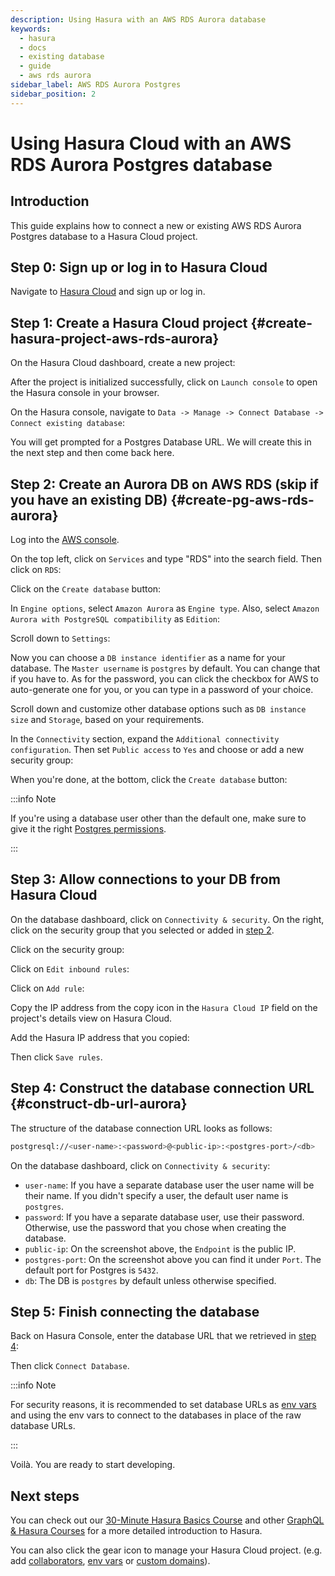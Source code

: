 ```yaml
---
description: Using Hasura with an AWS RDS Aurora database
keywords:
  - hasura
  - docs
  - existing database
  - guide
  - aws rds aurora
sidebar_label: AWS RDS Aurora Postgres
sidebar_position: 2
---
```



# Using Hasura Cloud with an AWS RDS Aurora Postgres database

## Introduction

This guide explains how to connect a new or existing AWS RDS Aurora
Postgres database to a Hasura Cloud project.

## Step 0: Sign up or log in to Hasura Cloud

Navigate to [Hasura Cloud](https://cloud.hasura.io/signup/?pg=docs&plcmt=body&cta=navigate-to-hasura-cloud&tech=default)
and sign up or log in.

## Step 1: Create a Hasura Cloud project {#create-hasura-project-aws-rds-aurora}

On the Hasura Cloud dashboard, create a new project:

<Thumbnail
  src="/img/graphql/cloud/cloud-dbs/create-hasura-cloud-project.png"
  alt="Create Hasura Cloud project"
  width="1000px"
/>

After the project is initialized successfully, click on `Launch console`
to open the Hasura console in your browser.

On the Hasura console, navigate to
`Data -> Manage -> Connect Database -> Connect existing database`:

You will get prompted for a Postgres Database URL. We will create this
in the next step and then come back here.

<Thumbnail
  src="/img/graphql/cloud/cloud-dbs/existing-db-setup.png"
  alt="Hasura Cloud database setup"
  width="700px"
/>

## Step 2: Create an Aurora DB on AWS RDS (skip if you have an existing DB) {#create-pg-aws-rds-aurora}

Log into the [AWS console](https://console.aws.amazon.com//).

On the top left, click on `Services` and type "RDS" into the search
field. Then click on `RDS`:

<Thumbnail
  src="/img/graphql/cloud/cloud-dbs/aws/search-for-rds.png"
  alt="Navigate to RDS in AWS"
  width="1000px"
/>

Click on the `Create database` button:

<Thumbnail
  src="/img/graphql/cloud/cloud-dbs/aws/create-database.png"
  alt="Create database in AWS"
  width="1000px"
/>

In `Engine options`, select `Amazon Aurora` as `Engine type`. Also,
select `Amazon Aurora with PostgreSQL compatibility` as `Edition`:

<Thumbnail
  src="/img/graphql/cloud/cloud-dbs/aws/aurora/rds-select-aurora.png"
  alt="Select Aurora for RDS instance on AWS"
  width="600px"
/>

Scroll down to `Settings`:

<Thumbnail
  src="/img/graphql/cloud/cloud-dbs/aws/rds-settings.png"
  alt="Settings for RDS instance on AWS"
  width="600px"
/>

Now you can choose a `DB instance identifier` as a name for your
database. The `Master username` is `postgres` by default. You can change
that if you have to. As for the password, you can click the checkbox for
AWS to auto-generate one for you, or you can type in a password of your
choice.

Scroll down and customize other database options such as
`DB instance size` and `Storage`, based on your requirements.

In the `Connectivity` section, expand the
`Additional connectivity configuration`. Then set `Public access` to
`Yes` and choose or add a new security group:

<Thumbnail
  src="/img/graphql/cloud/cloud-dbs/aws/rds-connectivity.png"
  alt="Connectivity for RDS instance on AWS"
  width="600px"
/>

When you're done, at the bottom, click the `Create database` button:

<Thumbnail
  src="/img/graphql/cloud/cloud-dbs/aws/rds-click-create.png"
  alt="Create RDS instance on AWS"
  width="700px"
/>

:::info Note

If you're using a database user other than the default one, make sure to
give it the right [Postgres permissions](/graphql/cloud/getting-started/postgres-permissions.mdx).

:::

## Step 3: Allow connections to your DB from Hasura Cloud

On the database dashboard, click on `Connectivity & security`. On the
right, click on the security group that you selected or added in
[step 2](#create-pg-aws-rds-aurora).

<Thumbnail
  src="/img/graphql/cloud/cloud-dbs/aws/aurora/find-security-group.png"
  alt="Find the security group on AWS RDS"
  width="1000px"
/>

Click on the security group:

<Thumbnail
  src="/img/graphql/cloud/cloud-dbs/aws/select-security-group.png"
  alt="Click on the security group"
  width="1000px"
/>

Click on `Edit inbound rules`:

<Thumbnail
  src="/img/graphql/cloud/cloud-dbs/aws/inbound-rules.png"
  alt="Edit inbound rules for AWS RDS database"
  width="1000px"
/>

Click on `Add rule`:

<Thumbnail
  src="/img/graphql/cloud/cloud-dbs/aws/add-inbound-rule.png"
  alt="Add an inbound rule for AWS RDS database"
  width="1000px"
/>

Copy the IP address from the copy icon in the `Hasura Cloud IP` field on
the project's details view on Hasura Cloud.

<Thumbnail
  src="/img/graphql/cloud/projects/hasura-cloud-ip.png"
  alt="Hasura Cloud IP field"
  width="1000px"
/>

Add the Hasura IP address that you copied:

<Thumbnail
  src="/img/graphql/cloud/cloud-dbs/aws/add-hasura-ip.png"
  alt="Add the Hasura IP for AWS RDS database"
  width="1000px"
/>

Then click `Save rules`.

## Step 4: Construct the database connection URL {#construct-db-url-aurora}

The structure of the database connection URL looks as follows:

```bash
postgresql://<user-name>:<password>@<public-ip>:<postgres-port>/<db>
```

On the database dashboard, click on `Connectivity & security`:

<Thumbnail
  src="/img/graphql/cloud/cloud-dbs/aws/aurora/get-db-connection-string.png"
  alt="Construct the database connection string for AWS RDS"
  width="1000px"
/>

-  `user-name`: If you have a separate database user the user name will
    be their name. If you didn't specify a user, the default user name
    is `postgres`.
-  `password`: If you have a separate database user, use their
    password. Otherwise, use the password that you chose when creating
    the database.
-  `public-ip`: On the screenshot above, the `Endpoint` is the public
    IP.
-  `postgres-port`: On the screenshot above you can find it under
    `Port`. The default port for Postgres is `5432`.
-  `db`: The DB is `postgres` by default unless otherwise specified.

## Step 5: Finish connecting the database

Back on Hasura Console, enter the database URL that we retrieved in
[step 4](#construct-db-url-aurora):

<Thumbnail
  src="/img/graphql/cloud/getting-started/connect-db.png"
  alt="Database setup"
  width="600px"
/>

Then click `Connect Database`.

:::info Note

For security reasons, it is recommended to set database URLs as
[env vars](/graphql/cloud/projects/env-vars.mdx) and using the env vars to connect
to the databases in place of the raw database URLs.

:::

Voilà. You are ready to start developing.

<Thumbnail
  src="/img/graphql/cloud/cloud-dbs/hasura-console.png"
  alt="Hasura console"
  width="1100px"
/>

## Next steps

You can check out our [30-Minute Hasura Basics
Course](https://hasura.io/learn/graphql/hasura/introduction/) and other
[GraphQL & Hasura Courses](https://hasura.io/learn/) for a more detailed
introduction to Hasura.

You can also click the gear icon to manage your Hasura Cloud project.
(e.g. add [collaborators](/graphql/cloud/projects/collaborators.mdx),
[env vars](/graphql/cloud/projects/env-vars.mdx) or
[custom domains](/graphql/cloud/projects/domains.mdx)).

<Thumbnail
  src="/img/graphql/cloud/getting-started/project-manage.png"
  alt="Project actions"
  width="860px"
/>
